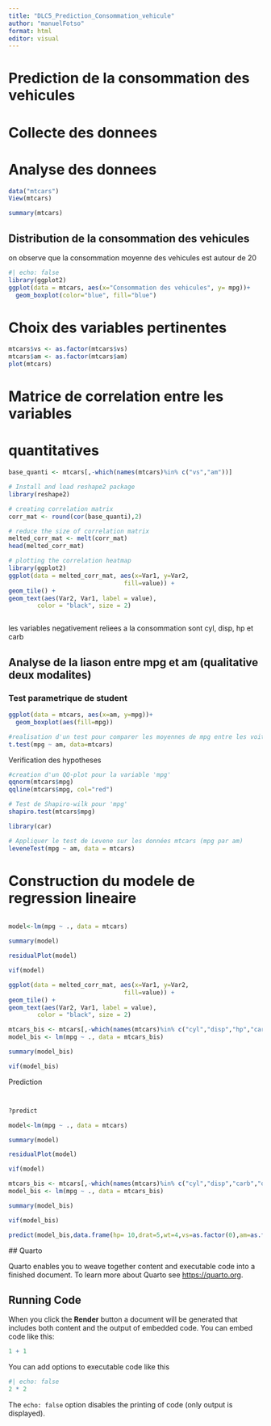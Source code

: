 ```yaml
---
title: "DLC5_Prediction_Consommation_vehicule"
author: "manuelFotso"
format: html
editor: visual
---
```


# Prediction de la consommation des vehicules

# Collecte des donnees

# Analyse des donnees

```r
data("mtcars")
View(mtcars)
```

```r
summary(mtcars)

```

## Distribution de la consommation des vehicules

on observe que la consommation moyenne des vehicules est autour de 20

```r
#| echo: false
library(ggplot2)
ggplot(data = mtcars, aes(x="Consommation des vehicules", y= mpg))+
  geom_boxplot(color="blue", fill="blue")
```

# Choix des variables pertinentes

```r
mtcars$vs <- as.factor(mtcars$vs)
mtcars$am <- as.factor(mtcars$am)
plot(mtcars)
```

# Matrice de correlation entre les variables

# quantitatives

```r
base_quanti <- mtcars[,-which(names(mtcars)%in% c("vs","am"))]

```

```r
# Install and load reshape2 package
library(reshape2)

# creating correlation matrix
corr_mat <- round(cor(base_quanti),2)

# reduce the size of correlation matrix
melted_corr_mat <- melt(corr_mat)
head(melted_corr_mat)

# plotting the correlation heatmap
library(ggplot2)
ggplot(data = melted_corr_mat, aes(x=Var1, y=Var2, 
								fill=value)) + 
geom_tile() +
geom_text(aes(Var2, Var1, label = value), 
		color = "black", size = 2)

```

```         
```

les variables negativement reliees a la consommation sont cyl, disp, hp et carb

## Analyse de la liason entre mpg et am (qualitative deux modalites)

### Test parametrique de student

```r
ggplot(data = mtcars, aes(x=am, y=mpg))+
  geom_boxplot(aes(fill=mpg))
```

```r
#realisation d'un test pour comparer les moyennes de mpg entre les voitures a transmission manuelle et automatique
t.test(mpg ~ am, data=mtcars)
```

Verification des hypotheses

```r
#creation d'un QQ-plot pour la variable 'mpg'
qqnorm(mtcars$mpg)
qqline(mtcars$mpg, col="red")
```

```r
# Test de Shapiro-wilk pour 'mpg'
shapiro.test(mtcars$mpg)
```

```r
library(car)

# Appliquer le test de Levene sur les données mtcars (mpg par am)
leveneTest(mpg ~ am, data = mtcars)
```

# Construction du modele de regression lineaire

```         
```

```r
model<-lm(mpg ~ ., data = mtcars)

```

```r
summary(model)
```

```r
residualPlot(model)
```

```r
vif(model)
```

```r
ggplot(data = melted_corr_mat, aes(x=Var1, y=Var2, 
								fill=value)) + 
geom_tile() +
geom_text(aes(Var2, Var1, label = value), 
		color = "black", size = 2)
```

```r
mtcars_bis <- mtcars[,-which(names(mtcars)%in% c("cyl","disp","hp","carb","qsec"))]
model_bis <- lm(mpg ~ ., data = mtcars_bis)
```

```r
summary(model_bis)
```

```r
vif(model_bis)
```

Prediction

```r

```

```r

```

```r
?predict
```

```r
model<-lm(mpg ~ ., data = mtcars)
```

```r
summary(model)
```

```r
residualPlot(model)
```

```r
vif(model)
```

```r
mtcars_bis <- mtcars[,-which(names(mtcars)%in% c("cyl","disp","carb","qsec"))]
model_bis <- lm(mpg ~ ., data = mtcars_bis)
```

```r
summary(model_bis)
```

```r
vif(model_bis)
```

```r
predict(model_bis,data.frame(hp= 10,drat=5,wt=4,vs=as.factor(0),am=as.factor(0),gear=3))
```

\## Quarto

Quarto enables you to weave together content and executable code into a finished document. To learn more about Quarto see <https://quarto.org>.

## Running Code

When you click the **Render** button a document will be generated that includes both content and the output of embedded code. You can embed code like this:

```r
1 + 1
```

You can add options to executable code like this

```r
#| echo: false
2 * 2
```

The `echo: false` option disables the printing of code (only output is displayed).
